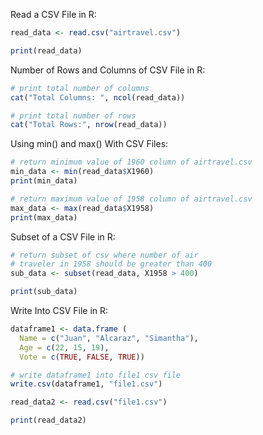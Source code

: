 
Read a CSV File in R:

```{r}
read_data <- read.csv("airtravel.csv")

print(read_data)
```
Number of Rows and Columns of CSV File in R:

```{r}
# print total number of columns
cat("Total Columns: ", ncol(read_data))

# print total number of rows
cat("Total Rows:", nrow(read_data))
```
Using min() and max() With CSV Files:

```{r}
# return minimum value of 1960 column of airtravel.csv
min_data <- min(read_data$X1960)  
print(min_data)

# return maximum value of 1958 column of airtravel.csv
max_data <- max(read_data$X1958)  
print(max_data)
```
Subset of a CSV File in R:
```{r}
# return subset of csv where number of air 
# traveler in 1958 should be greater than 400
sub_data <- subset(read_data, X1958 > 400) 

print(sub_data)
```

Write Into CSV File in R:

```{r}
dataframe1 <- data.frame (
  Name = c("Juan", "Alcaraz", "Simantha"),
  Age = c(22, 15, 19),
  Vote = c(TRUE, FALSE, TRUE))

# write dataframe1 into file1 csv file
write.csv(dataframe1, "file1.csv")
```

```{r}
read_data2 <- read.csv("file1.csv")

print(read_data2)
```

